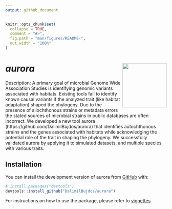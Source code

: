 ```yaml
---
output: github_document
---
```


<!-- README.md is generated from README.Rmd. Please edit that file -->

```r
knitr::opts_chunk$set(
  collapse = TRUE,
  comment = "#>",
  fig.path = "man/figures/README-",
  out.width = "100%"
)
```

# *aurora* <a href="https://dalimilbujdos.github.io/aurora/"><img src="man/figures/logo.png" align="right" height="138" alt = ""/></a>

<!-- badges: start -->
<!-- badges: end -->

Description: A primary goal of microbial Genome Wide Association Studies is identifying genomic variants associated with habitats. Existing tools fail to identify known causal variants if the analyzed trait (like habitat adaptation) shaped the phylogeny. Due to the presence of allochthonous strains or metadata errors  the stated sources of microbial strains in public databases are often incorrect. We developed a new tool aurora (https://github.com/DalimilBujdos/aurora) that identifies autochthonous strains and the genes associated with habitats while acknowledging the potential role of the trait in shaping the phylogeny. We successfully validated aurora by applying it to simulated datasets, and multiple species with various traits.

## Installation

You can install the development version of aurora from [GitHub](https://github.com/DalimilBujdos/aurora/) with:

``` r
# install.packages("devtools")
devtools::install_github("DalimilBujdos/aurora")
```
For instructions on how to use the package, please refer to [vignettes](https://dalimilbujdos.github.io/aurora/articles/panGWAS.html)


